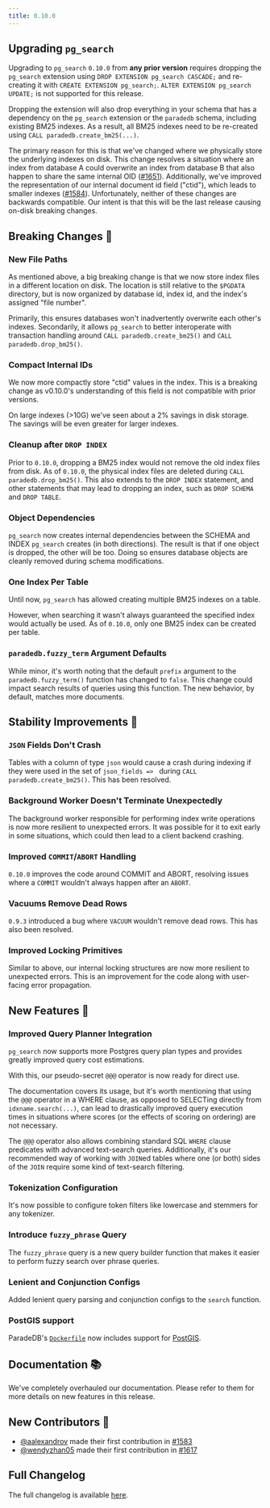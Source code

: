 ```yaml
---
title: 0.10.0
---
```


## Upgrading `pg_search`

Upgrading to `pg_search` `0.10.0` from **any prior version** requires dropping the `pg_search` extension using `DROP EXTENSION pg_search CASCADE;` and re-creating it with `CREATE EXTENSION pg_search;`. `ALTER EXTENSION pg_search UPDATE;` is not supported for this release.

Dropping the extension will also drop everything in your schema that has a dependency on the `pg_search` extension or the `paradedb` schema, including existing BM25 indexes. As a result, all BM25 indexes need to be re-created using `CALL paradedb.create_bm25(...)`.

The primary reason for this is that we've changed where we physically store the underlying indexes on disk. This change resolves a situation where an index from database A could overwrite an index from database B that also happen to share the same internal OID ([#1651](https://github.com/paradedb/paradedb/pull/1651)). Additionally, we've improved the representation of our internal document id field ("ctid"), which leads to smaller indexes ([#1584](https://github.com/paradedb/paradedb/pull/1584)).
Unfortunately, neither of these changes are backwards compatible. Our intent is that this will be the last release causing on-disk breaking changes.

## Breaking Changes 🚨

### New File Paths

As mentioned above, a big breaking change is that we now store index files in a different location on disk. The location is still relative to the `$PGDATA` directory, but is now organized by database id, index id, and the index's assigned "file number".

Primarily, this ensures databases won't inadvertently overwrite each other's indexes. Secondarily, it allows `pg_search` to better interoperate with transaction handling around `CALL paradedb.create_bm25()` and `CALL paradedb.drop_bm25()`.

### Compact Internal IDs

We now more compactly store "ctid" values in the index. This is a breaking change as v0.10.0's understanding of this
field is not compatible with prior versions.

On large indexes (>10G) we've seen about a 2% savings in disk storage. The savings will be even greater for larger
indexes.

### Cleanup after `DROP INDEX`

Prior to `0.10.0`, dropping a BM25 index would not remove the old index files from disk. As of `0.10.0`, the physical index files are deleted during `CALL paradedb.drop_bm25()`. This also extends to the `DROP INDEX` statement, and other statements that may lead to dropping an index, such as `DROP SCHEMA` and `DROP TABLE`.

### Object Dependencies

`pg_search` now creates internal dependencies between the SCHEMA and INDEX `pg_search` creates (in both directions). The result is that if one object is dropped, the other will be too. Doing so ensures database objects are cleanly removed during schema modifications.

### One Index Per Table

Until now, `pg_search` has allowed creating multiple BM25 indexes on a table.

However, when searching it wasn't always guaranteed the specified index would actually be used. As of `0.10.0`, only one BM25 index can be created per table.

### `paradedb.fuzzy_term` Argument Defaults

While minor, it's worth noting that the default `prefix` argument to the `paradedb.fuzzy_term()` function has changed to `false`. This change could impact search results of queries using this function. The new behavior, by default, matches more documents.

## Stability Improvements 💪

### `JSON` Fields Don't Crash

Tables with a column of type `json` would cause a crash during indexing if they were used in the set of `json_fields => ` during `CALL paradedb.create_bm25()`. This has been resolved.

### Background Worker Doesn't Terminate Unexpectedly

The background worker responsible for performing index write operations is now more resilient to unexpected errors. It was possible for it to exit early in some situations, which could then lead to a client backend crashing.

### Improved `COMMIT`/`ABORT` Handling

`0.10.0` improves the code around COMMIT and ABORT, resolving issues where a `COMMIT` wouldn't always happen after an `ABORT`.

### Vacuums Remove Dead Rows

`0.9.3` introduced a bug where `VACUUM` wouldn't remove dead rows. This has also been resolved.

### Improved Locking Primitives

Similar to above, our internal locking structures are now more resilient to unexpected errors. This is an improvement for the code along with user-facing error propagation.

## New Features 🎉

### Improved Query Planner Integration

`pg_search` now supports more Postgres query plan types and provides greatly improved query cost estimations.

With this, our pseudo-secret `@@@` operator is now ready for direct use.

The documentation covers its usage, but it's worth mentioning that using the `@@@` operator in a WHERE clause, as opposed to SELECTing directly from `idxname.search(...)`, can lead to drastically improved query execution times in situations where scores (or the effects of scoring on ordering) are not necessary.

The `@@@` operator also allows combining standard SQL `WHERE` clause predicates with advanced text-search queries. Additionally, it's our recommended way of working with `JOIN`ed tables where one (or both) sides of the `JOIN` require some kind of text-search filtering.

### Tokenization Configuration

It's now possible to configure token filters like lowercase and stemmers for any tokenizer.

### Introduce `fuzzy_phrase` Query

The `fuzzy_phrase` query is a new query builder function that makes it easier to perform fuzzy search over phrase queries.

### Lenient and Conjunction Configs

Added lenient query parsing and conjunction configs to the `search` function.

### PostGIS support

ParadeDB's [`Dockerfile`](https://github.com/paradedb/paradedb/blob/dev/docker/Dockerfile) now includes support for [PostGIS](https://postgis.net).

## Documentation 📚

We've completely overhauled our documentation. Please refer to them for more details on new features in this release.

## New Contributors 👋

- [@aalexandrov](https://github.com/aalexandrov) made their first contribution in [#1583](https://github.com/paradedb/paradedb/pull/1583)
- [@wendyzhan05](https://github.com/wendyzhan05) made their first contribution in [#1617](https://github.com/paradedb/paradedb/pull/1617)

## Full Changelog

The full changelog is available [here](https://github.com/paradedb/paradedb/releases/tag/v0.10.0).
